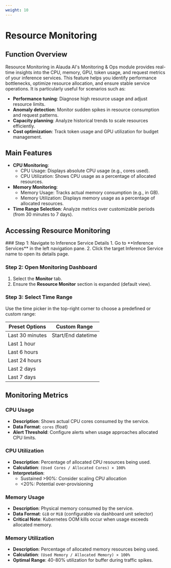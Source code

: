 ```yaml
---
weight: 10
---
```


# Resource Monitoring

## Function Overview

Resource Monitoring in Alauda AI's Monitoring & Ops module provides real-time insights into the CPU, memory, GPU, token usage, and request metrics of your inference services. This feature helps you identify performance bottlenecks, optimize resource allocation, and ensure stable service operations. It is particularly useful for scenarios such as:

- **Performance tuning**: Diagnose high resource usage and adjust resource limits.
- **Anomaly detection**: Monitor sudden spikes in resource consumption and request patterns.
- **Capacity planning**: Analyze historical trends to scale resources efficiently.
- **Cost optimization**: Track token usage and GPU utilization for budget management.

## Main Features

- **CPU Monitoring**:
  - CPU Usage: Displays absolute CPU usage (e.g., cores used).
  - CPU Utilization: Shows CPU usage as a percentage of allocated resources.
- **Memory Monitoring**:
  - Memory Usage: Tracks actual memory consumption (e.g., in GB).
  - Memory Utilization: Displays memory usage as a percentage of allocated resources.
- **Time Range Selection**: Analyze metrics over customizable periods (from 30 minutes to 7 days).

## Accessing Resource Monitoring

<Steps>
  ### Step 1: Navigate to Inference Service Details
  1. Go to **Inference Services** in the left navigation pane.
  2. Click the target Inference Service name to open its details page.

  ### Step 2: Open Monitoring Dashboard
  1. Select the **Monitor** tab.
  2. Ensure the **Resource Monitor** section is expanded (default view).

  ### Step 3: Select Time Range
  Use the time picker in the top-right corner to choose a predefined or custom range:
  
  | Preset Options         | Custom Range        |
  |------------------------|---------------------|
  | Last 30 minutes        | Start/End datetime  |
  | Last 1 hour            |                     |
  | Last 6 hours           |                     |
  | Last 24 hours          |                     |
  | Last 2 days            |                     |
  | Last 7 days            |                     |
</Steps>

## Monitoring Metrics

### CPU Usage
- **Description**: Shows actual CPU cores consumed by the service.
- **Data Format**: `cores` (float)
- **Alert Threshold**: Configure alerts when usage approaches allocated CPU limits.

### CPU Utilization
- **Description**: Percentage of allocated CPU resources being used.
- **Calculation**: `(Used Cores / Allocated Cores) × 100%`
- **Interpretation**:
  - Sustained >90%: Consider scaling CPU allocation
  - \<20%: Potential over-provisioning

### Memory Usage
- **Description**: Physical memory consumed by the service.
- **Data Format**: `GiB` or `MiB` (configurable via dashboard unit selector)
- **Critical Note**: Kubernetes OOM kills occur when usage exceeds allocated memory.

### Memory Utilization
- **Description**: Percentage of allocated memory resources being used.
- **Calculation**: `(Used Memory / Allocated Memory) × 100%`
- **Optimal Range**: 40-80% utilization for buffer during traffic spikes.
